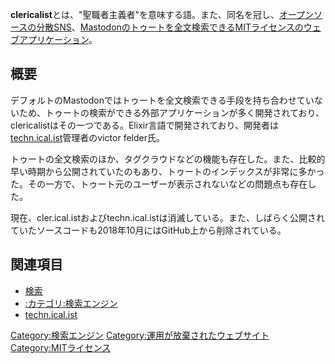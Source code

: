 {{小文字}}
{{Infobox software
| Name = clericalist
| Image = [[File:Clericalist.png|240px]]
| Developer = victor felder
| SourceCode = <s>[https://github.com/vhf/clericalist GitHub]</s>
| Platform = Web
| ProgrammingLanguage = Elixir
| Launch = [[2017年]]4月12日
| License = [[MITライセンス]]
| Web = <s>https://cler.ical.ist</s>
}}'''clericalist'''とは、"聖職者主義者"を意味する語。また、同名を冠し、[[オープンソース]]の[[分散SNS]]、[[Mastodon]]の[[トゥート]]を[[検索|全文検索]]できる[[MITライセンス]]のウェブアプリケーション。

== 概要 ==
デフォルトのMastodonではトゥートを全文検索できる手段を持ち合わせていないため、トゥートの検索ができる外部アプリケーションが多く開発されており、clericalistはその一つである。Elixir言語で開発されており、開発者は[[techn.ical.ist]]管理者のvictor felder氏。

トゥートの全文検索のほか、タグクラウドなどの機能も存在した。また、比較的早い時期から公開されていたのもあり、トゥートのインデックスが非常に多かった。その一方で、トゥート元のユーザーが表示されないなどの問題点も存在した。

現在、cler.ical.istおよびtechn.ical.istは消滅している。また、しばらく公開されていたソースコードも2018年10月にはGitHub上から削除されている。

== 関連項目 ==
* [[検索]]
* [[:カテゴリ:検索エンジン]]
* [[techn.ical.ist]]

[[Category:検索エンジン]]
[[Category:運用が放棄されたウェブサイト]]
[[Category:MITライセンス]]